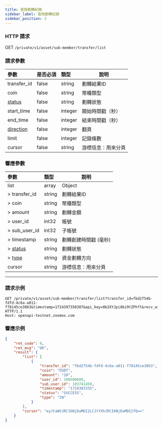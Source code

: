 ```yaml
---
title: 查詢劃轉紀錄
sidebar_label: 查詢劃轉紀錄
sidebar_position: 3
---
```


### HTTP 請求
GET `/private/v1/asset/sub-member/transfer/list`

### 請求參數
| 參數 | 是否必須 | 類型 | 說明|
|:----- |:-------|:-----|------ |
|transfer_id |false |string |劃轉結果ID |
|coin |false |string |幣種類型 |
|[status](../asset/enum#transferstatus-status) |false |string |劃轉狀態 |
|start_time |false |integer |開始時間戳（秒） |
|end_time |false |integer |結束時間戳（秒） |
|[direction](../asset/enum#assetdirection-direction) |false |integer |翻頁 |
|limit |false |integer |記錄條數|
|cursor |false |string |游標信息：用來分頁|

### 響應參數
| 參數 | 類型 | 說明|
|:----- |:-----|----- |
|list |array|Object |
|> transfer_id |string |劃轉結果ID |
|> coin |string |幣種類型 |
|> amount |string |劃轉金額 |
|> user_id |int32 |帳號 |
|> sub_user_id |int32 |子帳號 |
|> timestamp |string |劃轉創建時間戳 (毫秒) |
|> [status](../asset/enum#transferstatus-status) |string |劃轉狀態 |
|> [type](../asset/enum#transfertype-type) |string |資金劃轉方向 |
|cursor |string|游標信息：用來分頁 |

---

### 請求示例

```shell
GET /private/v1/asset/sub-member/transfer/list?transfer_id=fbd2f54b-fdfd-4c6a-a011-f78145ce3863&timestamp=1724397358387&api_key=0b2XYJpi8bi9tZPhft&recv_window=5000&sign=8241ff9c0aecf62bd8bbe5deffee8aa6fbaec6ac9abc61b336a0a0baf3d922e7 HTTP/1.1
Host: openapi-testnet.zoomex.com
```

### 響應示例

```json
{
    "ret_code": 0,
    "ret_msg": "OK",
    "result": {
        "list": [
            {
                "transfer_id": "fbd2f54b-fdfd-4c6a-a011-f78145ce3863",
                "coin": "USDT",
                "amount": "10",
                "user_id": 100500689,
                "sub_user_id": 103741450,
                "timestamp": "1724383335",
                "status": "SUCCESS",
                "type": "IN"
            }
        ],
        "cursor": "eyJtaW5JRCI6NjEwMDI2LCJtYXhJRCI6NjEwMDI2fQ=="
    }
}
```
